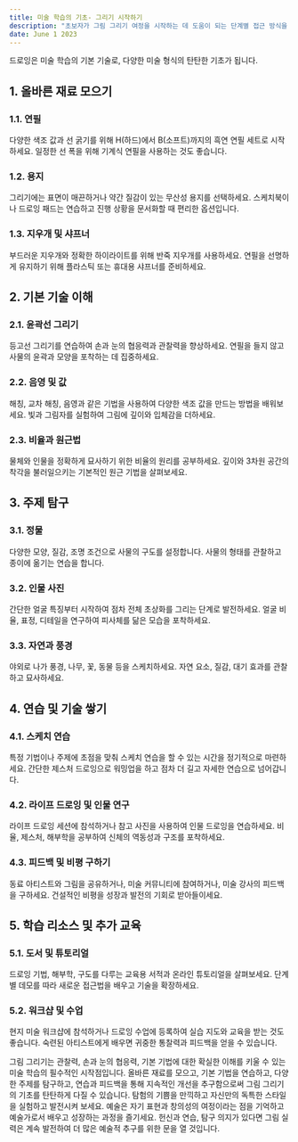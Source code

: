 ```yaml
---
title: 미술 학습의 기초- 그리기 시작하기
description: "초보자가 그림 그리기 여정을 시작하는 데 도움이 되는 단계별 접근 방식을 제공하며 필수 기술, 재료 및 연습 문제를 탐색합니다."
date: June 1 2023
---
```


드로잉은 미술 학습의 기본 기술로, 다양한 미술 형식의 탄탄한 기초가 됩니다. 

## 1. 올바른 재료 모으기
### 1.1. 연필

다양한 색조 값과 선 굵기를 위해 H(하드)에서 B(소프트)까지의 흑연 연필 세트로 시작하세요.
일정한 선 폭을 위해 기계식 연필을 사용하는 것도 좋습니다.
### 1.2. 용지

그리기에는 표면이 매끈하거나 약간 질감이 있는 무산성 용지를 선택하세요.
스케치북이나 드로잉 패드는 연습하고 진행 상황을 문서화할 때 편리한 옵션입니다.
### 1.3. 지우개 및 샤프너

부드러운 지우개와 정확한 하이라이트를 위해 반죽 지우개를 사용하세요.
연필을 선명하게 유지하기 위해 플라스틱 또는 휴대용 샤프너를 준비하세요.
## 2. 기본 기술 이해
### 2.1. 윤곽선 그리기

등고선 그리기를 연습하여 손과 눈의 협응력과 관찰력을 향상하세요.
연필을 들지 않고 사물의 윤곽과 모양을 포착하는 데 집중하세요.
### 2.2. 음영 및 값

해칭, 교차 해칭, 음영과 같은 기법을 사용하여 다양한 색조 값을 만드는 방법을 배워보세요.
빛과 그림자를 실험하여 그림에 깊이와 입체감을 더하세요.
### 2.3. 비율과 원근법

물체와 인물을 정확하게 묘사하기 위한 비율의 원리를 공부하세요.
깊이와 3차원 공간의 착각을 불러일으키는 기본적인 원근 기법을 살펴보세요.
## 3. 주제 탐구
### 3.1. 정물

다양한 모양, 질감, 조명 조건으로 사물의 구도를 설정합니다.
사물의 형태를 관찰하고 종이에 옮기는 연습을 합니다.
### 3.2. 인물 사진

간단한 얼굴 특징부터 시작하여 점차 전체 초상화를 그리는 단계로 발전하세요.
얼굴 비율, 표정, 디테일을 연구하여 피사체를 닮은 모습을 포착하세요.
### 3.3. 자연과 풍경

야외로 나가 풍경, 나무, 꽃, 동물 등을 스케치하세요.
자연 요소, 질감, 대기 효과를 관찰하고 묘사하세요.
## 4. 연습 및 기술 쌓기
### 4.1. 스케치 연습

특정 기법이나 주제에 초점을 맞춰 스케치 연습을 할 수 있는 시간을 정기적으로 마련하세요.
간단한 제스처 드로잉으로 워밍업을 하고 점차 더 길고 자세한 연습으로 넘어갑니다.
### 4.2. 라이프 드로잉 및 인물 연구

라이프 드로잉 세션에 참석하거나 참고 사진을 사용하여 인물 드로잉을 연습하세요.
비율, 제스처, 해부학을 공부하여 신체의 역동성과 구조를 포착하세요.
### 4.3. 피드백 및 비평 구하기

동료 아티스트와 그림을 공유하거나, 미술 커뮤니티에 참여하거나, 미술 강사의 피드백을 구하세요.
건설적인 비평을 성장과 발전의 기회로 받아들이세요.
## 5. 학습 리소스 및 추가 교육
### 5.1. 도서 및 튜토리얼

드로잉 기법, 해부학, 구도를 다루는 교육용 서적과 온라인 튜토리얼을 살펴보세요.
단계별 데모를 따라 새로운 접근법을 배우고 기술을 확장하세요.
### 5.2. 워크샵 및 수업

현지 미술 워크샵에 참석하거나 드로잉 수업에 등록하여 실습 지도와 교육을 받는 것도 좋습니다.
숙련된 아티스트에게 배우면 귀중한 통찰력과 피드백을 얻을 수 있습니다.


그림 그리기는 관찰력, 손과 눈의 협응력, 기본 기법에 대한 확실한 이해를 키울 수 있는 미술 학습의 필수적인 시작점입니다. 올바른 재료를 모으고, 기본 기법을 연습하고, 다양한 주제를 탐구하고, 연습과 피드백을 통해 지속적인 개선을 추구함으로써 그림 그리기의 기초를 탄탄하게 다질 수 있습니다. 탐험의 기쁨을 만끽하고 자신만의 독특한 스타일을 실험하고 발전시켜 보세요. 예술은 자기 표현과 창의성의 여정이라는 점을 기억하고 예술가로서 배우고 성장하는 과정을 즐기세요. 헌신과 연습, 탐구 의지가 있다면 그림 실력은 계속 발전하여 더 많은 예술적 추구를 위한 문을 열 것입니다.